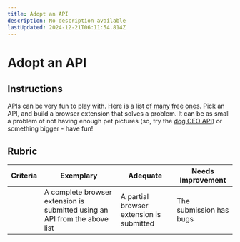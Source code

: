```yaml
---
title: Adopt an API
description: No description available
lastUpdated: 2024-12-21T06:11:54.814Z
---
```


# Adopt an API

## Instructions

APIs can be very fun to play with. Here is a [list of many free ones](https://github.com/public-apis/public-apis). Pick an API, and build a browser extension that solves a problem. It can be as small a problem of not having enough pet pictures (so, try the [dog CEO API](https://dog.ceo/dog-api/)) or something bigger - have fun!

## Rubric

| Criteria | Exemplary                                                                  | Adequate                                 | Needs Improvement       |
| -------- | -------------------------------------------------------------------------- | ---------------------------------------- | ----------------------- |
|          | A complete browser extension is submitted using an API from the above list | A partial browser extension is submitted | The submission has bugs |
